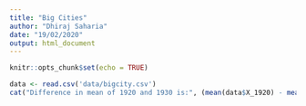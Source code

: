```yaml
---
title: "Big Cities"
author: "Dhiraj Saharia"
date: "19/02/2020"
output: html_document
---
```


```r
knitr::opts_chunk$set(echo = TRUE)
```

```r
data <- read.csv('data/bigcity.csv')
cat("Difference in mean of 1920 and 1930 is:", (mean(data$X_1920) - mean(data$Y_1930)))
```
